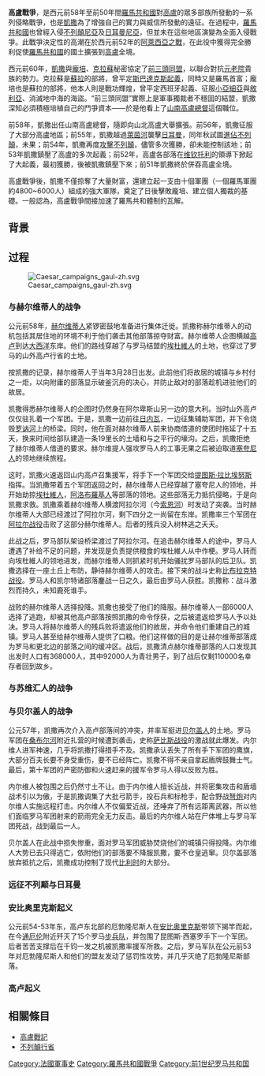 {{unreferenced|time=2014-5-12}}
{{Infobox military conflict
|conflict = 高卢战争
|date = 前58年–前50年
|place = [[高卢|高卢]], [[日耳曼尼亚|日耳曼尼亚]]与[[不列颠尼亚|不列颠尼亚]]
|territory = 罗马吞并了整个山外高卢
|result = [[罗马共和国|罗马]]胜利
|combatant1 = [[罗马共和国|罗马共和国]]
|combatant2 = 高卢的凯尔特部落，<br/>以及一些不列颠、日耳曼、<br/>伊比利亚部落
|commander1 = [[凯撒|尤利乌斯·凯撒]]<br/>[[提图斯·拉比埃努斯|提图斯·拉比埃努斯]]<br/>[[马克·安东尼|马克·安东尼]]<br/>[[昆图斯·图利乌斯·西塞罗|昆图斯·西塞罗]]<br/>{{le|普布里乌斯·李锡尼·克拉苏|Publius Licinius Crassus (son of triumvir)|小克拉苏}}<br/>[[布鲁图·阿尔比努斯|布鲁图·阿尔比努斯]]<br/>[[塞尔维乌斯·苏尔皮基乌斯·加尔巴_(曾祖父)|加尔巴]]
|commander2 = [[维钦托利|维钦托利]]<br/>[[安比奥里克斯|安比奥里克斯]]<br/>[[科密乌斯|科密乌斯]]<br/>[[阿利奥维斯塔|阿利奥维斯塔]]<br/>[[卡西维拉努斯|卡西维拉努斯]]
|strength1 = 120,000:<br>60,000[[军团士兵|军团士兵]]<br>60,000辅助部队
|strength2 = 30万以上战斗人员
|casualties1 = 3万以上死亡,<br>1万以上受伤
|casualties2 = 大约有一百万高卢人被屠杀，在战场死亡的不下十万
}}

{{Campaignbox Gallic Wars}}

'''高盧戰爭'''，是西元前58年至前50年間[[羅馬共和國|羅馬共和國]]對[[高盧|高盧]]的眾多部族所發動的一系列侵略戰爭，也是[[凱撒|凱撒]]為了增強自己的實力與威信所發動的遠征。在過程中，[[羅馬共和國|羅馬共和國]]也曾經入侵[[不列顛尼亞|不列顛尼亞]]及[[日耳曼尼亞|日耳曼尼亞]]，但並未在這些地區演變為全面入侵戰爭。此戰爭決定性的高潮在於西元前52年的[[阿萊西亞之戰|阿萊西亞之戰]]，在此役中獲得完全勝利促使[[羅馬共和國|羅馬共和國]]的國土擴張到[[高盧|高盧]]全境。

西元前60年，[[凱撒|凱撒]]與[[龐培|龐培]]、[[克拉蘇|克拉蘇]]秘密協定了[[前三頭同盟|前三頭同盟]]，以聯合對抗[[元老院|元老院]]貴族的勢力。克拉蘇是[[蘇拉|蘇拉]]的部將，曾平定[[斯巴達克斯起義|斯巴達克斯起義]]，同時又是羅馬首富；龐培也是蘇拉的部將，他本人則是戰功輝煌，曾平定西班牙起義、征服[[小亞細亞|小亞細亞]]與[[敘利亞|敘利亞]]、消滅地中海的海盜。“前三頭同盟”實際上是軍事獨裁者不穩固的結盟，凱撒深知必須積極培植自己的鬥爭資本——於是他看上了[[山南高盧|山南高盧]][[總督|總督]]這個職位。

前58年，凱撒出任山南高盧總督，隨即向山北高盧大舉擴張。前56年，凱撒征服了大部分高盧地區；前55年，凱撒越過[[萊茵河|萊茵河]]襲擊[[日耳曼|日耳曼]]，同年秋試圖[[凱撒侵略不列顛|進佔不列顛]]，未果；前54年，凱撒再度[[凱撒侵略不列顛|攻擊不列顛]]，儘管多次獲勝，卻未能控制該地；前53年凱撒鎮壓了高盧的多次起義；前52年，高盧各部落在[[维钦托利|维钦托利]]的領導下掀起了大起義，最初獲勝，後被凱撒鎮壓下來；前51年凱撒終於併吞高盧全境。

高盧戰爭後，凱撒不僅掠奪了大量財富，還建立起一支由十個軍團（一個羅馬軍團約4800~6000人）組成的強大軍隊，奠定了日後擊敗龐培、建立個人獨裁的基礎。一般認為，高盧戰爭間接加速了羅馬共和體制的瓦解。

==背景==

==过程==
[[File:Caesar_campaigns_gaul-zh.svg|thumb]]

=== 与赫尔维蒂人的战争 ===
公元前58年，[[赫尔维蒂人|赫尔维蒂人]]紧锣密鼓地准备进行集体迁徙。凯撒称赫尔维蒂人的动机包括其居住地的环境不利于他们袭击其他部落掠夺财富。赫尔维蒂人企图横越[[高卢|高卢]]到达[[大西洋|大西洋]]东岸。他们的路线穿越了与罗马结盟的[[埃杜維人|埃杜維人]]的土地，也穿过了罗马的山外高卢行省的土地。

按凯撒的记录，赫尔维蒂人于当年3月28日出发。此前他们将故居的城镇与乡村付之一炬，以向附庸的部落显示破釜沉舟的决心，并防止敌对的部落趁机进驻他们的故居。

凯撒得悉赫尔维蒂人的企图时仍然身在阿尔卑斯山另一边的意大利。当时山外高卢仅仅驻扎着一个军团。于是，凯撒一边前往[[日内瓦|日内瓦]]，一边征集辅助军团，并下令烧毁[[罗讷河|罗讷河]]上的桥梁。同时，他在面对赫尔维蒂人前来协商借道的使团时拖延了十五天，换来时间给部队建造一条19里长的土墙和与之平行的壕沟。之后，凯撒拒绝了赫尔维蒂人借道的要求。赫尔维提人强攻罗马人的工事无果之后被迫取道[[塞夸尼人|塞夸尼人]]的领地继续旅程。

这时，凯撒火速返回山内高卢召集援军，将手下一个军团交给[[提图斯·拉比埃努斯|提图斯·拉比埃努斯]]指挥。当凯撒带着五个军团返回之时，赫尔维蒂人已经穿越了塞夸尼人的领地，并开始劫掠[[埃杜維人|埃杜維人]]，[[阿洛布羅基人|阿洛布羅基人]]等部落的领地。这些部落无力抵抗侵略，于是向凯撒求救。凯撒乘着赫尔维蒂人横渡阿拉尔河（今[[索恩河|索恩河]]）时发动了突袭。当时赫尔维蒂人大部已经渡过了阿拉尔河，剩下四分之一尚留在东岸。凯撒率三个军团在[[阿拉尔战役|阿拉尔战役]]击败了这部分赫尔维蒂人。后者的残兵没入树林逃之夭夭。

此战之后，罗马部队架设桥梁渡过了阿拉尔河。在追击赫尔维蒂人的途中，罗马人遭遇了补给不足的问题，并发现是负责提供粮食的埃杜維人从中作梗。罗马人转而向埃杜維人的领地进发，而赫尔维蒂人则抓紧时机开始骚扰罗马部队的后卫队。凯撒选择在一座土丘上布防，静待赫尔维蒂人的攻击。接下来的战斗史称[[比布拉克特战役|比布拉克特战役]]。罗马人和凯尔特诸部落鏖战一日之久，最后由罗马人获胜。凯撒称：战斗激烈而持久，未知鹿死谁手。

战败的赫尔维蒂人选择投降。凯撒也接受了他们的降服。赫尔维蒂人一部6000人选择了逃跑，却被其他高卢部落按照凯撒的命令俘获，之后被遣返给罗马人予以处决。罗马人将赫尔维蒂人的残兵败将遣返他们的故居，并命令他们重建自己的城镇。罗马人甚至给赫尔维蒂人提供了口粮。他们这样做的目的是让赫尔维蒂部落成为罗马和更北边的部落之间的缓冲区。战后，凯撒清点赫尔维蒂部落的人口发现其出发时人口有368000人，其中92000人为青壮男子，到了战后仅剩110000名幸存者回到故乡。

=== 与苏维汇人的战争 ===

=== 与贝尔盖人的战争 ===
公元57年，凯撒再次介入高卢部落间的冲突，并率军挺进[[贝尔盖人|贝尔盖人]]的土地。罗马军团在[[桑布尔河|桑布尔河]]附近扎营的时候遭到袭击，史称[[萨比斯战役|萨比斯战役]]的激战就此爆发。内尔维人进军神速，几乎将凯撒打得措手不及。凯撒承认丢失了所有手下军团的鹰旗，大部分百夫长要不身受重伤，要不已经阵亡。凯撒不得不亲自拿起盾牌鼓舞士气。最后，第十军团的严密防御和火速赶来的援军令罗马人得以反败为胜。

内尔维人被包围之后仍然寸土不让。由于内尔维人擅长近战，并将密集攻击和盾墙战术引以为傲，于是凯撒调集了大批弓箭手，投石兵和标枪手，配合野战[[弩炮|弩炮]]对内尔维人实施远程打击。内尔维人不仅偏爱近战，还唾弃了所有远距离武器，所以他们面临罗马军团射来的箭雨完全无力反击。最后的内尔维人站在尸体堆上与罗马军团死战，战到最后一人。

贝尔盖人在此战中损失惨重，面对罗马军团威胁焚烧他们的城镇只得投降。内尔维人大势已去只得逃亡，依附他们的部落要不降服凯撒，要不仓皇逃窜。贝尔盖部落放弃抵抗之后，凯撒成功控制了现代[[比利时|比利时]]的大部分。



=== 远征不列颠与日耳曼 ===

=== 安比奥里克斯起义 ===
公元前54-53年东，高卢东北部的厄勃隆尼斯人在[[安比奥里克斯|安比奥里克斯]]带领下揭竿而起，在今[[通厄伦|通厄伦]]附近歼灭了15个罗马[[步兵隊|步兵队]]，并包围了昆图斯·西塞罗手下一个军团。后者苦苦支撑后在千钧一发之机被凯撒率援军所救。之后，罗马军队在公元前53年对厄勃隆尼斯人和他们的盟友发动了惩罚性攻势，并几乎灭绝了厄勃隆尼斯部落。

=== 高卢起义 ===

== 相關條目 ==
* [[高盧戰記|高盧戰記]]
* [[不列顛行省|不列顛行省]]

{{尤利烏斯·凱撒}}
{{古罗马战争}}

[[Category:法國軍事史|Category:法國軍事史]]
[[Category:羅馬共和國戰爭|Category:羅馬共和國戰爭]]
[[Category:前1世纪罗马共和国|Category:前1世纪罗马共和国]]